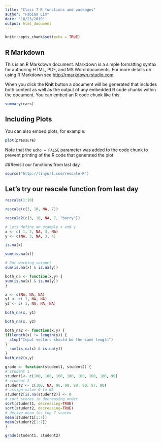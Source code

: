 ```yaml
---
title: "Class 7 R functions and packages"
author: "Fabian Lim"
date: "10/23/2019"
output: html_document
---
```


```r
knitr::opts_chunk$set(echo = TRUE)
```

## R Markdown

This is an R Markdown document. Markdown is a simple formatting syntax for authoring HTML, PDF, and MS Word documents. For more details on using R Markdown see <http://rmarkdown.rstudio.com>.

When you click the **Knit** button a document will be generated that includes both content as well as the output of any embedded R code chunks within the document. You can embed an R code chunk like this:

```r
summary(cars)
```

## Including Plots

You can also embed plots, for example:

```r
plot(pressure)
```

Note that the `echo = FALSE` parameter was added to the code chunk to prevent printing of the R code that generated the plot.


##Revisit our functions from last day

```r
source("http://tinyurl.com/rescale-R")
```
## Let's try our rescale function from last day

```r
rescale(1:10)
```

```r
rescale(c(3, 10, NA, 7))
```

```r
rescale2(c(3, 10, NA, 7, "barry"))
```

```r
# Lets define an example x and y
x <- c( 1, 2, NA, 3, NA)
y <- c(NA, 3, NA, 3, 4)
```

```r
is.na(x)
```
 
```r
sum(is.na(x))
```


```r
# Our working snippet
sum(is.na(x) & is.na(y))
```


```r
both_na <- function(x,y) {
sum(is.na(x) & is.na(y))
}
```
 
```r
x <- c(NA, NA, NA)
y1 <- c( 1, NA, NA)
y2 <- c( 1, NA, NA, NA)
```

```r
both_na(x, y1)
```

```r
both_na(x, y2)
```



```r
both_na2 <- function(x,y) {
if(length(x) != length(y)) {
  stop("Input vectors should be the same length")
}
  sum(is.na(x) & is.na(y))
}
both_na2(x,y)
```

```r
grade <- function(student1, student2) {
# student 1
student1<- c(100, 100, 100, 100, 100, 100, 100, 90)
# student 2
student2 <- c(100, NA, 90, 90, 90, 90, 97, 80)
# assign value 0 to NA
student2[is.na(student2)] <- 0
# sort scores in decreasing order
sort(student1, decreasing=TRUE)
sort(student2, decreasing=TRUE)
# derive mean for top 7 scores
mean(student1[1:7])
mean(student2[1:7])
}
```

```r
grade(student1, student2)
```


